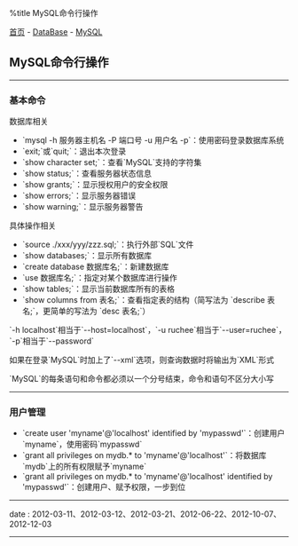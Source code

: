 %title MySQL命令行操作

[[../../../index|首页]] - [[../index|DataBase]] - [[index|MySQL]]
==MySQL命令行操作==
----
===基本命令===

数据库相关

* `mysql -h 服务器主机名 -P 端口号 -u 用户名 -p`：使用密码登录数据库系统
* `exit;`或`quit;`：退出本次登录
* `show character set;`：查看`MySQL`支持的字符集
* `show status;`：查看服务器状态信息
* `show grants;`：显示授权用户的安全权限
* `show errors;`：显示服务器错误
* `show warning;`：显示服务器警告

具体操作相关

* `source ./xxx/yyy/zzz.sql;`：执行外部`SQL`文件
* `show databases;`：显示所有数据库
* `create database 数据库名;`：新建数据库
* `use 数据库名;`：指定对某个数据库进行操作
* `show tables;`：显示当前数据库所有的表格
* `show columns from 表名;`：查看指定表的结构（简写法为 `describe 表名;`，更简单的写法为 `desc 表名;`）

`-h localhost`相当于`--host=localhost`，`-u ruchee`相当于`--user=ruchee`，`-p`相当于`--password`

如果在登录`MySQL`时加上了`--xml`选项，则查询数据时将输出为`XML`形式

`MySQL`的每条语句和命令都必须以一个分号结束，命令和语句不区分大小写
----
===用户管理===

* `create user 'myname'@'localhost' identified by 'mypasswd'`：创建用户`myname`，使用密码`mypasswd`
* `grant all privileges on mydb.* to 'myname'@'localhost'`：将数据库`mydb`上的所有权限赋予`myname`
* `grant all privileges on mydb.* to 'myname'@'localhost' identified by 'mypasswd'`：创建用户、赋予权限，一步到位
----
<red>date</red> : 2012-03-11、2012-03-12、2012-03-21、2012-06-22、2012-10-07、2012-12-03
----
